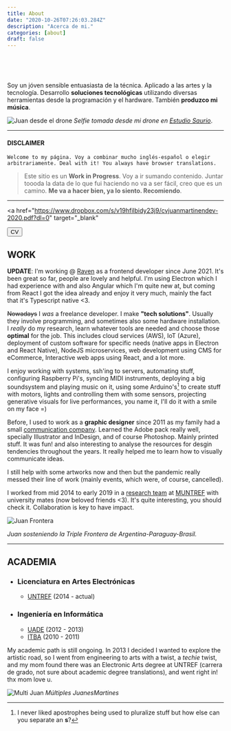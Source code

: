 ```yaml
---
title: About
date: "2020-10-26T07:26:03.284Z"
description: "Acerca de mi."
categories: [about]
draft: false
---
```


&nbsp;
&nbsp;

<br />

Soy un jóven sensible entuasiasta de la técnica. Aplicado a las artes y la tecnología. Desarrollo **soluciones tecnológicas** utilizando diversas herramientas desde la programación y el hardware. También **produzco mi música**.

![Juan desde el drone][foto dron]
_Selfie tomada desde mi drone en [Estudio Saurio](https://www.instagram.com/sauriogram/)_.

---

#### **DISCLAIMER**

`Welcome to my página. Voy a combinar mucho inglés-español o elegir arbitrariamente. Deal with it! You always have browser translations.`

> Este sitio es un **Work in Progress**. Voy a ir sumando contenido. Juntar toooda la data de lo que fui haciendo no va a ser fácil, creo que es un camino. **Me va a hacer bien, ya lo siento. Recomiendo**.

---

<a
  href="https://www.dropbox.com/s/v19hfilbidy23j9/cvjuanmartinendev-2020.pdf?dl=0"
  target="_blank"
>
  <button className="bg-red-600 hover:bg-red-700 text-white font-bold py-2 px-4 rounded my-5 float-right">
    CV
  </button>
</a>

## WORK

**UPDATE**: I'm working @ [Raven](https://www.raven.com) as a frontend developer since June 2021. It's been great so far, people are lovely and helpful. I'm using Electron which I had experience with and also Angular which I'm quite new at, but coming from React I got the idea already and enjoy it very much, mainly the fact that it's Typescript native <3.

~~Nowadays~~ I _was_ a freelance developer. I make **"tech solutions"**. Usually they involve programming, and sometimes also some hardware installation. I _really_ do my research, learn whatever tools are needed and choose those **optimal** for the job. This includes cloud services (AWS), IoT (Azure), deployment of custom software for specific needs (native apps in Electron and React Native), NodeJS microservices, web development using CMS for eCommerce, Interactive web apps using React, and a lot more.

I enjoy working with systems, ssh'ing to servers, automating stuff, configuring Raspberry Pi's, syncing MIDI instruments, deploying a big soundsystem and playing music on it, using some Arduino's[^1] to create stuff with motors, lights and controlling them with some sensors, projecting generative visuals for live performances, you name it, I'll do it with a smile on my face =)

Before, I used to work as a **graphic designer** since 2011 as my family had a small [communication company](https://www.landgraphic.com). Learned the Adobe pack really well, specially Illustrator and InDesign, and of course Photoshop. Mainly printed stuff. It was fun! and also interesting to analyse the resources for desgin tendencies throughout the years. It really helped me to learn how to visually communicate ideas.

I still help with some artworks now and then but the pandemic really messed their line of work (mainly events, which were, of course, cancelled).

I worked from mid 2014 to early 2019 in a [research team](https://www.intercambiostransorganicos.org) at [MUNTREF](http://untref.edu.ar/muntref/es/arte-y-ciencia/) with university mates (now beloved friends <3). It's quite interesting, you should check it. Collaboration is key to have impact.

![Juan Frontera][foto frontera]

_Juan sosteniendo la Triple Frontera de Argentina-Paraguay-Brasil._

---

## ACADEMIA

- ### Licenciatura en Artes Electrónicas

  - [UNTREF](http://untref.edu.ar/) (2014 - actual)

- ### Ingeniería en Informática
  - [UADE](http://uade.edu.ar/) (2012 - 2013)
  - [ITBA](http://itba.edu.ar/) (2010 - 2011)

My academic path is still ongoing. In 2013 I decided I wanted to explore the artistic road, so I went from engineering to arts with a twist, a _techie_ twist, and my mom found there was an Electronic Arts degree at UNTREF (carrera de grado, not sure about academic degree translations), and went right in! thx mom love u.

![Multi Juan][foto multijuan]
_Múltiples JuanesMartines_

[^1]: I never liked apostrophes being used to pluralize stuff but how else can you separate an **s**?

[foto dron]: ./juandrone.jpg "Juan desde el drone"
[foto frontera]: ./juanfrontera.jpg "Juan en la triple frontera"
[foto multijuan]: ./multijuan.jpg "multi juan"
